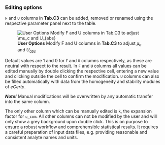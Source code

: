 ### Editing options

`F` and `U` columns in **Tab.C3** can be added, removed or renamed using the respective parameter panel next to the 
table.

![**User Options** Modify F and U columns in **Tab.C3** to adjust $\mu_c$ and $U_{abs}$](fig/C_Modul_Tab3_pars.png)

Default values are 1 and 0 for `F` and `U` columns respectively, as these are neutral with respect to the result.
In `F` and `U` columns all values can be edited manually by double clicking the respective cell, entering a new value
and clicking outside the cell to confirm the modification. `U` columns can also be filled automatically with data from
the homogeneity and stability modules of *eCerto*. 

***Note!***
Manual modifications will be overwritten by any automatic transfer into the same column.

The only other column which can be manually edited is `k`, the expansion factor for `u_com`. All other columns can
not be modified by the user and will only show a grey background upon double click. This is on purpose to ensure 
a robust workflow and comprehensible statistical results. It requires a careful preparation of input data files,
e.g. providing reasonable and consistent analyte names and units.
